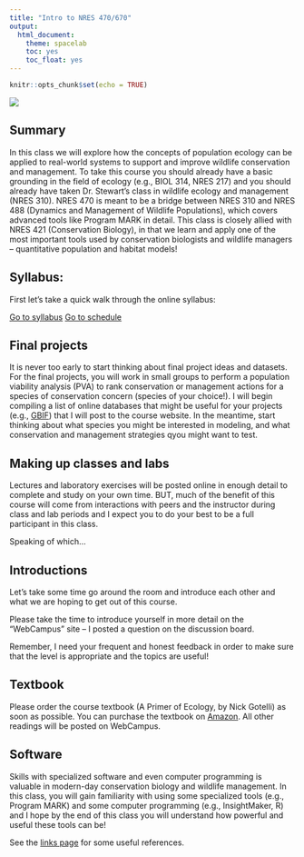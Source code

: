 ```yaml
---
title: "Intro to NRES 470/670"
output: 
  html_document: 
    theme: spacelab
    toc: yes
    toc_float: yes
---
```


```r
knitr::opts_chunk$set(echo = TRUE)
```


![](prairie_dogs2.jpg)    

## Summary

In this class we will explore how the concepts of population ecology can be applied to real-world systems to support and improve wildlife conservation and management. To take this course you should already have a basic grounding in the field of ecology (e.g., BIOL 314, NRES 217) and you should already have taken Dr. Stewart's class in wildlife ecology and management (NRES 310). NRES 470 is meant to be a bridge between NRES 310 and NRES 488 (Dynamics and Management of Wildlife Populations), which covers advanced tools like Program MARK in detail. This class is closely allied with NRES 421 (Conservation Biology), in that we learn and apply one of the most important tools used by conservation biologists and wildlife managers -- quantitative population and habitat models!    

## Syllabus:
First let's take a quick walk through the online syllabus:

[Go to syllabus](index.html)
[Go to schedule](schedule.html)

## Final projects
It is never too early to start thinking about final project ideas and datasets. For the final projects, you will work in small groups to perform a population viability analysis (PVA) to rank conservation or management actions for a species of conservation concern (species of your choice!). I will begin compiling a list of online databases that might be useful for your projects (e.g., [GBIF](gbif.org)) that I will post to the course website. In the meantime, start thinking about what species you might be interested in modeling, and what conservation and management strategies qyou might want to test.    

## Making up classes and labs
Lectures and laboratory exercises will be posted online in enough detail to complete and study on your own time. BUT, much of the benefit of this course will come from interactions with peers and the instructor during class and lab periods and I expect you to do your best to be a full participant in this class.  

Speaking of which...

## Introductions
Let's take some time go around the room and introduce each other and what we are hoping to get out of this course. 

Please take the time to introduce yourself in more detail on the "WebCampus" site -- I posted a question on the discussion board.  

Remember, I need your frequent and honest feedback in order to make sure that the level is appropriate and the topics are useful!

## Textbook
Please order the course textbook (A Primer of Ecology, by Nick Gotelli) as soon as possible. You can purchase the textbook on [Amazon](https://www.amazon.com/Primer-Ecology-Fourth-Nicholas-Gotelli/dp/0878933182/ref=sr_1_1?s=books&ie=UTF8&qid=1484867155&sr=1-1&keywords=a+primer+of+ecology). All other readings will be posted on WebCampus.  

## Software
Skills with specialized software and even computer programming is valuable in modern-day conservation biology and wildlife management. In this class, you will gain familiarity with using some specialized tools (e.g., Program MARK) and some computer programming (e.g., InsightMaker, R) and I hope by the end of this class you will understand how powerful and useful these tools can be!

See the [links page](https://kevintshoemaker.github.io/NRES-470/) for some useful references.









